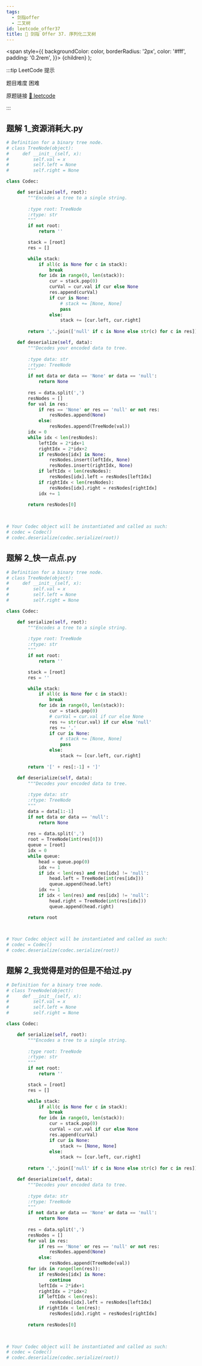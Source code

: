 ```yaml
---
tags:
  - 剑指offer
  - 二叉树
id: leetcode_offer37
title: 🔴 剑指 Offer 37. 序列化二叉树
---
```


  <span
    style={{
      backgroundColor: color,
      borderRadius: '2px',
      color: '#fff',
      padding: '0.2rem',
    }}>
    {children}
  </span>
);

:::tip LeetCode 提示

题目难度 <Highlight color="#ff375f">困难</Highlight>

原题链接 [🔗 leetcode](https://leetcode-cn.com/problems/xu-lie-hua-er-cha-shu-lcof/)

:::



## 题解 1_资源消耗大.py

```py
# Definition for a binary tree node.
# class TreeNode(object):
#     def __init__(self, x):
#         self.val = x
#         self.left = None
#         self.right = None

class Codec:

    def serialize(self, root):
        """Encodes a tree to a single string.
        
        :type root: TreeNode
        :rtype: str
        """
        if not root:
            return ''

        stack = [root]
        res = []

        while stack:
            if all(c is None for c in stack):
                break
            for idx in range(0, len(stack)):
                cur = stack.pop(0)
                curVal = cur.val if cur else None
                res.append(curVal)
                if cur is None:
                    # stack += [None, None]
                    pass
                else:
                    stack += [cur.left, cur.right]
        
        return ','.join(['null' if c is None else str(c) for c in res])

    def deserialize(self, data):
        """Decodes your encoded data to tree.
        
        :type data: str
        :rtype: TreeNode
        """
        if not data or data == 'None' or data == 'null':
            return None
        
        res = data.split(',')
        resNodes = []
        for val in res:
            if res == 'None' or res == 'null' or not res:
                resNodes.append(None)
            else:
                resNodes.append(TreeNode(val))
        idx = 0
        while idx < len(resNodes):
            leftIdx = 2*idx+1
            rightIdx = 2*idx+2
            if resNodes[idx] is None:
                resNodes.insert(leftIdx, None)
                resNodes.insert(rightIdx, None)
            if leftIdx < len(resNodes):
                resNodes[idx].left = resNodes[leftIdx]
            if rightIdx < len(resNodes):
                resNodes[idx].right = resNodes[rightIdx]
            idx += 1
        
        return resNodes[0]

        

# Your Codec object will be instantiated and called as such:
# codec = Codec()
# codec.deserialize(codec.serialize(root))
```

## 题解 2_快一点点.py

```py
# Definition for a binary tree node.
# class TreeNode(object):
#     def __init__(self, x):
#         self.val = x
#         self.left = None
#         self.right = None

class Codec:

    def serialize(self, root):
        """Encodes a tree to a single string.
        
        :type root: TreeNode
        :rtype: str
        """
        if not root:
            return ''

        stack = [root]
        res = ''

        while stack:
            if all(c is None for c in stack):
                break
            for idx in range(0, len(stack)):
                cur = stack.pop(0)
                # curVal = cur.val if cur else None
                res += str(cur.val) if cur else 'null'
                res += ','
                if cur is None:
                    # stack += [None, None]
                    pass
                else:
                    stack += [cur.left, cur.right]
        
        return '[' + res[:-1] + ']'

    def deserialize(self, data):
        """Decodes your encoded data to tree.
        
        :type data: str
        :rtype: TreeNode
        """
        data = data[1:-1]
        if not data or data == 'null':
            return None
        
        res = data.split(',')
        root = TreeNode(int(res[0]))
        queue = [root]
        idx = 0
        while queue:
            head = queue.pop(0)
            idx += 1
            if idx < len(res) and res[idx] != 'null':
                head.left = TreeNode(int(res[idx]))
                queue.append(head.left)
            idx += 1
            if idx < len(res) and res[idx] != 'null':
                head.right = TreeNode(int(res[idx]))
                queue.append(head.right)

        return root

        

# Your Codec object will be instantiated and called as such:
# codec = Codec()
# codec.deserialize(codec.serialize(root))
```

## 题解 2_我觉得是对的但是不给过.py

```py
# Definition for a binary tree node.
# class TreeNode(object):
#     def __init__(self, x):
#         self.val = x
#         self.left = None
#         self.right = None

class Codec:

    def serialize(self, root):
        """Encodes a tree to a single string.
        
        :type root: TreeNode
        :rtype: str
        """
        if not root:
            return ''

        stack = [root]
        res = []

        while stack:
            if all(c is None for c in stack):
                break
            for idx in range(0, len(stack)):
                cur = stack.pop(0)
                curVal = cur.val if cur else None
                res.append(curVal)
                if cur is None:
                    stack += [None, None]
                else:
                    stack += [cur.left, cur.right]
        
        return ','.join(['null' if c is None else str(c) for c in res])

    def deserialize(self, data):
        """Decodes your encoded data to tree.
        
        :type data: str
        :rtype: TreeNode
        """
        if not data or data == 'None' or data == 'null':
            return None
        
        res = data.split(',')
        resNodes = []
        for val in res:
            if res == 'None' or res == 'null' or not res:
                resNodes.append(None)
            else:
                resNodes.append(TreeNode(val))
        for idx in range(len(res)):
            if resNodes[idx] is None:
                continue
            leftIdx = 2*idx+1
            rightIdx = 2*idx+2
            if leftIdx < len(res):
                resNodes[idx].left = resNodes[leftIdx]
            if rightIdx < len(res):
                resNodes[idx].right = resNodes[rightIdx]
        
        return resNodes[0]

        

# Your Codec object will be instantiated and called as such:
# codec = Codec()
# codec.deserialize(codec.serialize(root))
```


